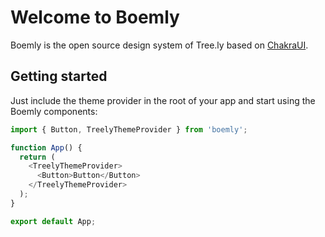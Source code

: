 <Meta title="Welcome" />

# Welcome to Boemly

Boemly is the open source design system of Tree.ly based on [ChakraUI](https://chakra-ui.com/).

## Getting started

Just include the theme provider in the root of your app and start using the Boemly components:

```js
import { Button, TreelyThemeProvider } from 'boemly';

function App() {
  return (
    <TreelyThemeProvider>
      <Button>Button</Button>
    </TreelyThemeProvider>
  );
}

export default App;
```
